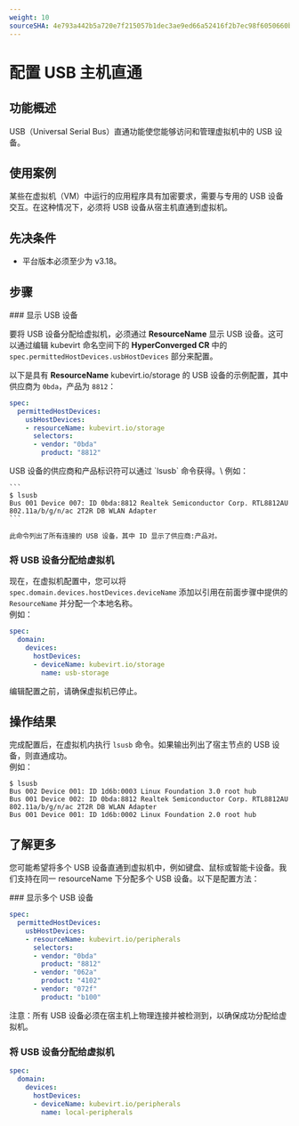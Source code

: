 ```yaml
---
weight: 10
sourceSHA: 4e793a442b5a720e7f215057b1dec3ae9ed66a52416f2b7ec98f6050660b2573
---
```


# 配置 USB 主机直通

## 功能概述

USB（Universal Serial Bus）直通功能使您能够访问和管理虚拟机中的 USB 设备。

## 使用案例

某些在虚拟机（VM）中运行的应用程序具有加密要求，需要与专用的 USB 设备交互。在这种情况下，必须将 USB 设备从宿主机直通到虚拟机。

## 先决条件

- 平台版本必须至少为 v3.18。

## 步骤

<Steps>
  ### 显示 USB 设备

  要将 USB 设备分配给虚拟机，必须通过 **ResourceName** 显示 USB 设备。这可以通过编辑 kubevirt 命名空间下的 **HyperConverged CR** 中的 `spec.permittedHostDevices.usbHostDevices` 部分来配置。

  以下是具有 **ResourceName** kubevirt.io/storage 的 USB 设备的示例配置，其中供应商为 `0bda`，产品为 `8812`：

  ```yaml "
  spec:
    permittedHostDevices:
      usbHostDevices:
      - resourceName: kubevirt.io/storage
        selectors:
        - vendor: "0bda"
          product: "8812"
  ```

  <Directive type="info" title="提示">
    USB 设备的供应商和产品标识符可以通过 `lsusb` 命令获得。\
    例如：

    ```
    $ lsusb
    Bus 001 Device 007: ID 0bda:8812 Realtek Semiconductor Corp. RTL8812AU 802.11a/b/g/n/ac 2T2R DB WLAN Adapter
    ```

    此命令列出了所有连接的 USB 设备，其中 ID 显示了供应商:产品对。
  </Directive>

  ### 将 USB 设备分配给虚拟机

  现在，在虚拟机配置中，您可以将 `spec.domain.devices.hostDevices.deviceName` 添加以引用在前面步骤中提供的 `ResourceName` 并分配一个本地名称。\
  例如：

  ```yaml "
  spec:
    domain:
      devices:
        hostDevices:
        - deviceName: kubevirt.io/storage
          name: usb-storage
  ```

  <Directive type="info" title="提示">
    编辑配置之前，请确保虚拟机已停止。
  </Directive>
</Steps>

## 操作结果

完成配置后，在虚拟机内执行 `lsusb` 命令。如果输出列出了宿主节点的 USB 设备，则直通成功。\
例如：

```
$ lsusb
Bus 002 Device 001: ID 1d6b:0003 Linux Foundation 3.0 root hub
Bus 001 Device 002: ID 0bda:8812 Realtek Semiconductor Corp. RTL8812AU 802.11a/b/g/n/ac 2T2R DB WLAN Adapter
Bus 001 Device 001: ID 1d6b:0002 Linux Foundation 2.0 root hub
```

## 了解更多

您可能希望将多个 USB 设备直通到虚拟机中，例如键盘、鼠标或智能卡设备。我们支持在同一 resourceName 下分配多个 USB 设备。以下是配置方法：

<Steps>
  ### 显示多个 USB 设备

  ```yaml "
  spec:
    permittedHostDevices:
      usbHostDevices:
      - resourceName: kubevirt.io/peripherals
        selectors:
        - vendor: "0bda"
          product: "8812"
        - vendor: "062a"
          product: "4102"
        - vendor: "072f"
          product: "b100"
  ```

  <Directive type="info" title="提示">
    注意：所有 USB 设备必须在宿主机上物理连接并被检测到，以确保成功分配给虚拟机。
  </Directive>

  ### 将 USB 设备分配给虚拟机

  ```yaml "
  spec:
    domain:
      devices:
        hostDevices:
        - deviceName: kubevirt.io/peripherals
          name: local-peripherals
  ```
</Steps>
